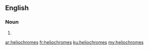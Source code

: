 ==English==

===Noun===
{{head|en|noun plural form}}

# {{plural of|heliochrome|lang=en}}

[[ar:heliochromes]]
[[fr:heliochromes]]
[[ku:heliochromes]]
[[my:heliochromes]]